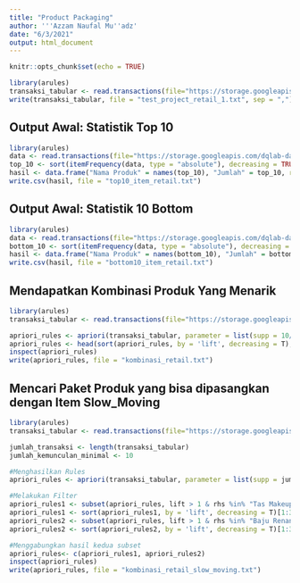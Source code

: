 ---
title: "Product Packaging"
author: '''Azzam Naufal Mu''adz'
date: "6/3/2021"
output: html_document
---

```{r setup, include=FALSE}
knitr::opts_chunk$set(echo = TRUE)
```


```{r}
library(arules)
transaksi_tabular <- read.transactions(file="https://storage.googleapis.com/dqlab-dataset/transaksi_dqlab_retail.tsv", format = "single", sep = "\t", cols = c(1,2), skip = 1)
write(transaksi_tabular, file = "test_project_retail_1.txt", sep = ",")
```


## Output Awal: Statistik Top 10
```{r}
library(arules)
data <- read.transactions(file="https://storage.googleapis.com/dqlab-dataset/transaksi_dqlab_retail.tsv", format = "single", sep = "\t", cols = c(1,2), skip = 1)
top_10 <- sort(itemFrequency(data, type = "absolute"), decreasing = TRUE)[1:10]
hasil <- data.frame("Nama Produk" = names(top_10), "Jumlah" = top_10, row.names = NULL)
write.csv(hasil, file = "top10_item_retail.txt")
```


## Output Awal: Statistik 10 Bottom
```{r}
library(arules)
data <- read.transactions(file="https://storage.googleapis.com/dqlab-dataset/transaksi_dqlab_retail.tsv", format = "single", sep = "\t", cols = c(1,2), skip = 1)
bottom_10 <- sort(itemFrequency(data, type = "absolute"), decreasing = FALSE)[1:10]
hasil <- data.frame("Nama Produk" = names(bottom_10), "Jumlah" = bottom_10, row.names = NULL)
write.csv(hasil, file = "bottom10_item_retail.txt")
```


## Mendapatkan Kombinasi Produk Yang Menarik
```{r}
library(arules)
transaksi_tabular <- read.transactions(file="https://storage.googleapis.com/dqlab-dataset/transaksi_dqlab_retail.tsv", format = "single", sep = "\t", cols = c(1,2), skip = 1)

apriori_rules <- apriori(transaksi_tabular, parameter = list(supp = 10/length(transaksi_tabular), conf = 0.5, minlen = 2, maxlen = 3))
apriori_rules <- head(sort(apriori_rules, by = 'lift', decreasing = T), n = 10)
inspect(apriori_rules)
write(apriori_rules, file = "kombinasi_retail.txt")
```


## Mencari Paket Produk yang bisa dipasangkan dengan Item Slow_Moving
```{r}
library(arules)
transaksi_tabular <- read.transactions(file="https://storage.googleapis.com/dqlab-dataset/transaksi_dqlab_retail.tsv", format = "single", sep = "\t", cols = c(1,2), skip = 1)

jumlah_transaksi <- length(transaksi_tabular)
jumlah_kemunculan_minimal <- 10

#Menghasilkan Rules
apriori_rules <- apriori(transaksi_tabular, parameter = list(supp = jumlah_kemunculan_minimal/jumlah_transaksi, conf = 0.1, minlen = 2, maxlen= 3))

#Melakukan Filter
apriori_rules1 <- subset(apriori_rules, lift > 1 & rhs %in% "Tas Makeup")
apriori_rules1 <- sort(apriori_rules1, by = 'lift', decreasing = T)[1:3]
apriori_rules2 <- subset(apriori_rules, lift > 1 & rhs %in% "Baju Renang Pria Anak-anak")
apriori_rules2 <- sort(apriori_rules2, by = 'lift', decreasing = T)[1:3]

#Menggabungkan hasil kedua subset
apriori_rules<- c(apriori_rules1, apriori_rules2)
inspect(apriori_rules)
write(apriori_rules, file = "kombinasi_retail_slow_moving.txt")
```


